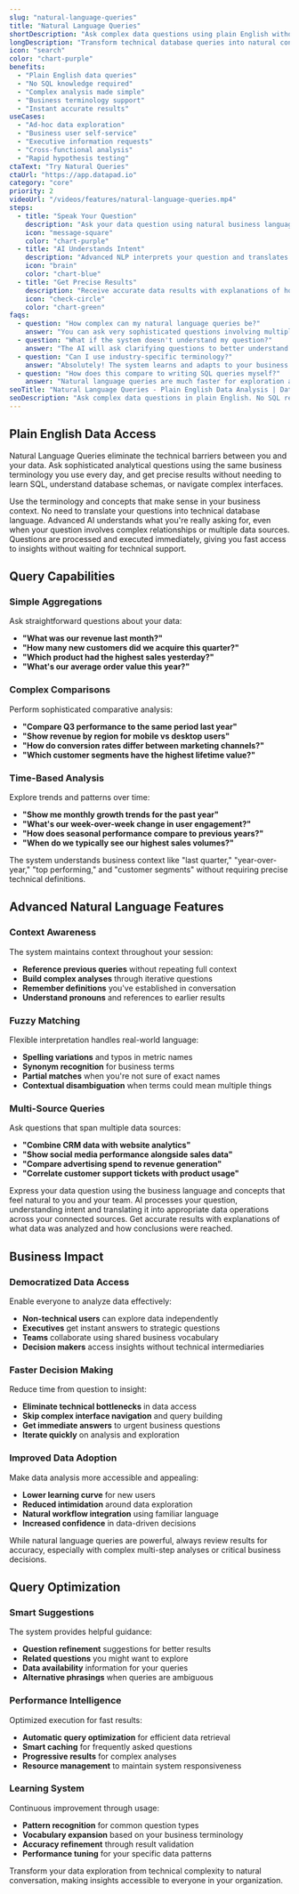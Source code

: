 ```yaml
---
slug: "natural-language-queries"
title: "Natural Language Queries"
shortDescription: "Ask complex data questions using plain English without SQL or technical knowledge."
longDescription: "Transform technical database queries into natural conversation. Ask sophisticated analytical questions using business terminology and get accurate results without needing to understand SQL, APIs, or complex data structures."
icon: "search"
color: "chart-purple"
benefits:
  - "Plain English data queries"
  - "No SQL knowledge required"
  - "Complex analysis made simple"
  - "Business terminology support"
  - "Instant accurate results"
useCases:
  - "Ad-hoc data exploration"
  - "Business user self-service"
  - "Executive information requests"
  - "Cross-functional analysis"
  - "Rapid hypothesis testing"
ctaText: "Try Natural Queries"
ctaUrl: "https://app.datapad.io"
category: "core"
priority: 2
videoUrl: "/videos/features/natural-language-queries.mp4"
steps:
  - title: "Speak Your Question"
    description: "Ask your data question using natural business language and terminology you already know."
    icon: "message-square"
    color: "chart-purple"
  - title: "AI Understands Intent"
    description: "Advanced NLP interprets your question and translates it into the appropriate data operations."
    icon: "brain"
    color: "chart-blue"
  - title: "Get Precise Results"
    description: "Receive accurate data results with explanations of how the analysis was performed."
    icon: "check-circle"
    color: "chart-green"
faqs:
  - question: "How complex can my natural language queries be?"
    answer: "You can ask very sophisticated questions involving multiple data sources, time comparisons, statistical analysis, and complex business logic. The system handles multi-step queries like 'Compare Q3 revenue by product line to last year, excluding discontinued items, and show statistical significance.'"
  - question: "What if the system doesn't understand my question?"
    answer: "The AI will ask clarifying questions to better understand your intent. You can rephrase using different business terms, break complex questions into smaller parts, or use the suggested question prompts that appear based on your data structure."
  - question: "Can I use industry-specific terminology?"
    answer: "Absolutely! The system learns and adapts to your business vocabulary and industry terminology. The more you use specific terms for your metrics, products, or processes, the better it becomes at understanding your unique business context."
  - question: "How does this compare to writing SQL queries myself?"
    answer: "Natural language queries are much faster for exploration and accessible to non-technical users, while custom SQL gives you precise control. Many users start with natural language to explore and understand data, then move to custom SQL for production reports and complex analysis."
seoTitle: "Natural Language Queries - Plain English Data Analysis | Datapad"
seoDescription: "Ask complex data questions in plain English. No SQL required - get instant accurate results using natural language queries powered by AI."
---
```


## Plain English Data Access

Natural Language Queries eliminate the technical barriers between you and your data. Ask sophisticated analytical questions using the same business terminology you use every day, and get precise results without needing to learn SQL, understand database schemas, or navigate complex interfaces.

<FeatureItem icon="message-square" title="Business Language">Use the terminology and concepts that make sense in your business context. No need to translate your questions into technical database language.</FeatureItem>
<FeatureItem icon="brain" title="Intent Recognition">Advanced AI understands what you're really asking for, even when your question involves complex relationships or multiple data sources.</FeatureItem>
<FeatureItem icon="zap" title="Instant Execution">Questions are processed and executed immediately, giving you fast access to insights without waiting for technical support.</FeatureItem>

## Query Capabilities

### Simple Aggregations
Ask straightforward questions about your data:

- **"What was our revenue last month?"**
- **"How many new customers did we acquire this quarter?"**
- **"Which product had the highest sales yesterday?"**
- **"What's our average order value this year?"**

### Complex Comparisons
Perform sophisticated comparative analysis:

- **"Compare Q3 performance to the same period last year"**
- **"Show revenue by region for mobile vs desktop users"**
- **"How do conversion rates differ between marketing channels?"**
- **"Which customer segments have the highest lifetime value?"**

### Time-Based Analysis
Explore trends and patterns over time:

- **"Show me monthly growth trends for the past year"**
- **"What's our week-over-week change in user engagement?"**
- **"How does seasonal performance compare to previous years?"**
- **"When do we typically see our highest sales volumes?"**

<InfoItem title="Query Examples">The system understands business context like "last quarter," "year-over-year," "top performing," and "customer segments" without requiring precise technical definitions.</InfoItem>

## Advanced Natural Language Features

### Context Awareness
The system maintains context throughout your session:

- **Reference previous queries** without repeating full context
- **Build complex analyses** through iterative questions
- **Remember definitions** you've established in conversation
- **Understand pronouns** and references to earlier results

### Fuzzy Matching
Flexible interpretation handles real-world language:

- **Spelling variations** and typos in metric names
- **Synonym recognition** for business terms
- **Partial matches** when you're not sure of exact names
- **Contextual disambiguation** when terms could mean multiple things

### Multi-Source Queries
Ask questions that span multiple data sources:

- **"Combine CRM data with website analytics"**
- **"Show social media performance alongside sales data"**
- **"Compare advertising spend to revenue generation"**
- **"Correlate customer support tickets with product usage"**

<StepItem number="1" title="Natural Expression">Express your data question using the business language and concepts that feel natural to you and your team.</StepItem>
<StepItem number="2" title="Intelligent Translation">AI processes your question, understanding intent and translating it into appropriate data operations across your connected sources.</StepItem>
<StepItem number="3" title="Clear Results">Get accurate results with explanations of what data was analyzed and how conclusions were reached.</StepItem>

## Business Impact

### Democratized Data Access
Enable everyone to analyze data effectively:

- **Non-technical users** can explore data independently
- **Executives** get instant answers to strategic questions
- **Teams** collaborate using shared business vocabulary
- **Decision makers** access insights without technical intermediaries

### Faster Decision Making
Reduce time from question to insight:

- **Eliminate technical bottlenecks** in data access
- **Skip complex interface navigation** and query building
- **Get immediate answers** to urgent business questions
- **Iterate quickly** on analysis and exploration

### Improved Data Adoption
Make data analysis more accessible and appealing:

- **Lower learning curve** for new users
- **Reduced intimidation** around data exploration
- **Natural workflow integration** using familiar language
- **Increased confidence** in data-driven decisions

<WarningItem title="Query Validation">While natural language queries are powerful, always review results for accuracy, especially with complex multi-step analyses or critical business decisions.</WarningItem>

## Query Optimization

### Smart Suggestions
The system provides helpful guidance:

- **Question refinement** suggestions for better results
- **Related questions** you might want to explore
- **Data availability** information for your queries
- **Alternative phrasings** when queries are ambiguous

### Performance Intelligence
Optimized execution for fast results:

- **Automatic query optimization** for efficient data retrieval
- **Smart caching** for frequently asked questions
- **Progressive results** for complex analyses
- **Resource management** to maintain system responsiveness

### Learning System
Continuous improvement through usage:

- **Pattern recognition** for common question types
- **Vocabulary expansion** based on your business terminology
- **Accuracy refinement** through result validation
- **Performance tuning** for your specific data patterns

Transform your data exploration from technical complexity to natural conversation, making insights accessible to everyone in your organization.
